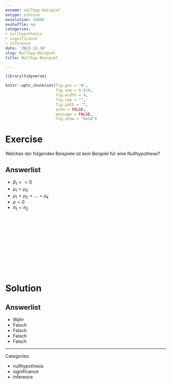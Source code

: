```yaml
---
exname: nullhyp-beispiel
extype: schoice
exsolution: 10000
exshuffle: no
categories:
- nullhypothesis
- significance
- inference
date: '2022-12-14'
slug: Nullhyp-Beispiel
title: Nullhyp-Beispiel

---
```





```r
library(tidyverse)

```


```r
knitr::opts_chunk$set(fig.pos = 'H',
                      fig.asp = 0.618,
                      fig.width = 4,
                      fig.cap = "", 
                      fig.path = "",
                      echo = FALSE,
                      message = FALSE,
                      fig.show = "hold")
```






# Exercise

Welches der folgenden Beispiele ist *kein* Beispiel für eine Nullhypothese?

Answerlist
----------
* $\beta_1 <= 0$
* $\mu_1 = \mu_2$
* $\mu_1 = \mu_2 = ... = \mu_k$
* $\rho = 0$
* $\pi_1 = \pi_2$




</br>
</br>
</br>
</br>
</br>
</br>
</br>
</br>
</br>
</br>

# Solution


Answerlist
----------


* Wahr
* Falsch
* Falsch
* Falsch
* Falsch





---

Categories: 

- nullhypothesis
- significance
- inference

